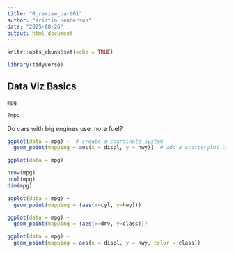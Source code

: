 ```yaml
---
title: "R_review_part01"
author: "Kristin Henderson"
date: "2025-08-26"
output: html_document
---
```


```r
knitr::opts_chunk$set(echo = TRUE)

library(tidyverse)
```

## Data Viz Basics

```r
mpg
```

```r
?mpg
```

Do cars with big engines use more fuel?
```r
ggplot(data = mpg) +  # create a coordinate system
  geom_point(mapping = aes(x = displ, y = hwy))  # add a scatterplot layer to it
```

```r
ggplot(data = mpg)

nrow(mpg)
ncol(mpg)
dim(mpg)

ggplot(data = mpg) +
  geom_point(mapping = (aes(x=cyl, y=hwy)))

ggplot(data = mpg) +
  geom_point(mapping = (aes(x=drv, y=class)))
```

```r
ggplot(data = mpg) + 
  geom_point(mapping = aes(x = displ, y = hwy, color = class))
```

```r

```